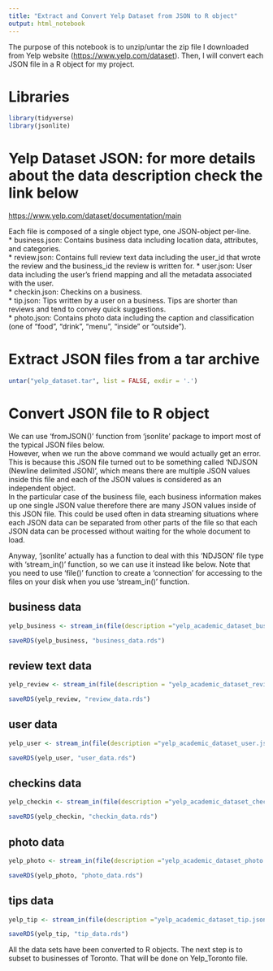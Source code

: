 ---
title: "Extract and Convert Yelp Dataset from JSON to R object"
output: html_notebook
---

The purpose of this notebook is to unzip/untar the zip file I downloaded from Yelp website (<https://www.yelp.com/dataset>). Then, I will convert each JSON file in a R object for my project. 

# Libraries

```{r}
library(tidyverse)
library(jsonlite)
```

# Yelp Dataset JSON: for more details about the data description check the link below  
<https://www.yelp.com/dataset/documentation/main>

Each file is composed of a single object type, one JSON-object per-line.  
* business.json: Contains business data including location data, attributes, and categories.  
* review.json: Contains full review text data including the user_id that wrote the review and the business_id the review is written for. 
* user.json: User data including the user's friend mapping and all the metadata associated with the user.  
* checkin.json: Checkins on a business.  
* tip.json: Tips written by a user on a business. Tips are shorter than reviews and tend to convey quick suggestions.  
* photo.json: Contains photo data including the caption and classification (one of "food", "drink", "menu", "inside" or "outside").  


# Extract JSON files from a tar archive

```{r}
untar("yelp_dataset.tar", list = FALSE, exdir = '.')
```

# Convert JSON file to R object

We can use 'fromJSON()' function from 'jsonlite' package to import most of the typical JSON files below.  
However, when we run the above command we would actually get an error.
This is because this JSON file turned out to be something called 'NDJSON (Newline delimited JSON)', which means there are multiple JSON values inside this file and each of the JSON values is considered as an independent object.   
In the particular case of the business file, each business information makes up one single JSON value therefore there are many JSON values inside of this JSON file. This could be used often in data streaming situations where each JSON data can be separated from other parts of the file so that each JSON data can be processed without waiting for the whole document to load.

Anyway, 'jsonlite' actually has a function to deal with this 'NDJSON' file type with 'stream_in()' function, so we can use it instead like below.
Note that you need to use 'file()' function to create a 'connection' for accessing to the files on your disk when you use 'stream_in()' function.

## business data

```{r}
yelp_business <- stream_in(file(description ="yelp_academic_dataset_business.json"))

saveRDS(yelp_business, "business_data.rds")
```


## review text data

```{r}
yelp_review <- stream_in(file(description = "yelp_academic_dataset_review.json"))

saveRDS(yelp_review, "review_data.rds")
```


## user data 

```{r}
yelp_user <- stream_in(file(description ="yelp_academic_dataset_user.json"))

saveRDS(yelp_user, "user_data.rds")
```

## checkins data

```{r}
yelp_checkin <- stream_in(file(description ="yelp_academic_dataset_checkin.json"))

saveRDS(yelp_checkin, "checkin_data.rds")
```

## photo data

```{r}
yelp_photo <- stream_in(file(description ="yelp_academic_dataset_photo.json"))

saveRDS(yelp_photo, "photo_data.rds")
```

## tips data

```{r}
yelp_tip <- stream_in(file(description ="yelp_academic_dataset_tip.json"))

saveRDS(yelp_tip, "tip_data.rds")
```

All the data sets have been converted to R objects.
The next step is to subset to businesses of Toronto. That will be done on Yelp_Toronto file.

